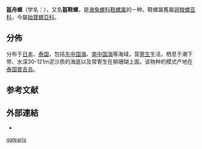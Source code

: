 {{noteTA
|T=zh-hant:盔舟螺;zh-hans:盔鞋螺
}}
{{Speciesbox
 | taxon = Carpiscula galearis
 | authority = Cate, 1973
}}

'''盔舟螺'''（学名：''{{lang|la|Carpiscula galearis}}''）{{r|shell_5639}}，又名'''盔鞋螺'''{{r|id10746|zgdwz}}，是[[海兔螺科|海兔螺科]][[鞋螺属|鞋螺属]]的一种{{r|id10746|shell_5639|shelldoc_420090220040_04|zgdwz}}。鞋螺属舊屬[[卵梭螺亚科|卵梭螺亚科]]{{r|zgdwz}}，今屬[[始寶螺亞科|始寶螺亞科]]{{r|WoRMS_430628}}。

==分佈==
分布于[[日本|日本]]、[[泰国|泰国]]，包括[[东中国海|东中国海]]、[[南中国海|南中国海]]等海域，营[[寄生|寄生]]生活，栖息于潮下带、水深30-121m泥沙质的海底以及常寄生在柳珊瑚上面。该物种的模式产地在[[泰国|泰国]][[普吉岛|普吉岛]]{{r|id10746|shell_5639|shelldoc_420090220040_04|shelldoc_420090223015_04}}。

==参考文献==
{{reflist|refs=<ref name="id10746">{{cite web
 | url =http://www.bioinfo.cn/db05/BjdwSpecies.php?action=view&id=10746| deadurl =yes
 | archive-url =https://web.archive.org/web/20160305061506/http://www.bioinfo.cn/db05/BjdwSpecies.php?action=view&id=10746
 | title =盔鞋螺| work =《中国动物物种编目数据库》
 | publisher =中国科学院微生物研究所| author =中国科学院动物研究所
 | access-date =2009-04-28| archive-date =2016-03-05 |language=zh-hans }}</ref>
<ref name="shell_5639">{{cite web
 |url=http://shell.sinica.edu.tw/chinese/shellbase_detail.php?science_no=5639
 |title=国际贝库：盔舟螺
 |publisher=台湾贝类资料库
 |access-date=2018-08-06
 |language=zh-hant
 |archive-date=2018-08-06
 |archive-url=https://web.archive.org/web/20180806115623/http://shell.sinica.edu.tw/chinese/shellbase_detail.php?science_no=5639
 |dead-url=no
 }}</ref>
<ref name="shelldoc_420090220040_04">{{shelldoc_420090220040_04}}</ref>
<ref name="shelldoc_420090223015_04">{{shelldoc_420090223015_04}}</ref>
<ref name="WoRMS_430628">{{WoRMS |id=430628 |title=''Carpiscula galearis'' C.N. Cate, 1973 |db=MolluscaBase |access-date=2018-08-06 }}</ref>
<ref name="zgdwz">{{shelldoc/中國動物志W7|chapter=卵梭螺亚科 Ovulinae}}</ref>
}}

==外部連結==
{{commonscat|Carpiscula galearis}}
*{{Wikispecies-inline|Carpiscula galearis}}
{{Taxonbar}}
[[Category:鞋螺属|galearis]]
{{软体动物小作品}}